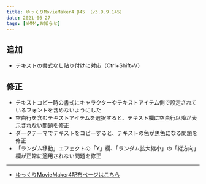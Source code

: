 ```yaml
---
title: ゆっくりMovieMaker4 β45 （v3.9.9.145）
date: 2021-06-27
tags: [YMM4,お知らせ]
---
```

## 追加
- テキストの書式なし貼り付けに対応（Ctrl+Shift+V）
## 修正
- テキストコピー時の書式にキャラクターやテキストアイテム側で設定されているフォントを含めないようにした
- 空白行を含むテキストアイテムを選択すると、テキスト欄に空白行以降が表示されない問題を修正
- ダークテーマでテキストをコピーすると、テキストの色が黒色になる問題を修正
- 「ランダム移動」エフェクトの「Y」欄、「ランダム拡大縮小」の「縦方向」欄が正常に適用されない問題を修正
---

- [ゆっくりMovieMaker4配布ページはこちら](/ymm4/)
